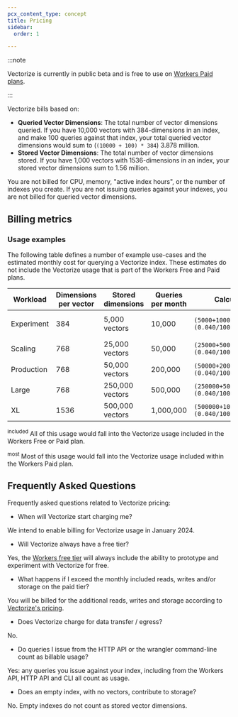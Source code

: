```yaml
---
pcx_content_type: concept
title: Pricing
sidebar:
  order: 1

---
```



:::note


Vectorize is currently in public beta and is free to use on [Workers Paid plans](/workers/platform/pricing/#workers).


:::

Vectorize bills based on:

* **Queried Vector Dimensions**: The total number of vector dimensions queried. If you have 10,000 vectors with 384-dimensions in an index, and make 100 queries against that index, your total queried vector dimensions would sum to (`(10000 + 100) * 384`) 3.878 million.
* **Stored Vector Dimensions**: The total number of vector dimensions stored. If you have 1,000 vectors with 1536-dimensions in an index, your stored vector dimensions sum to 1.56 million.

You are not billed for CPU, memory, "active index hours", or the number of indexes you create. If you are not issuing queries against your indexes, you are not billed for queried vector dimensions.

## Billing metrics

<Render file="vectorize-pricing" product="workers" />

### Usage examples

The following table defines a number of example use-cases and the estimated monthly cost for querying a Vectorize index. These estimates do not include the Vectorize usage that is part of the Workers Free and Paid plans.

| Workload   | Dimensions per vector | Stored dimensions | Queries per month | Calculation                             | Estimated total                |
| ---------- | --------------------- | ----------------- | ----------------- | --------------------------------------- | ------------------------------ |
| Experiment | 384                   | 5,000 vectors     | 10,000            | `(5000+10000)*384*(0.040/1000000)`      | $0.24 / mo <sup>included</sup> |
| Scaling    | 768                   | 25,000 vectors    | 50,000            | `(25000+50000)*768*(0.040/1000000)`     | $2.31 / mo <sup>partial</sup>  |
| Production | 768                   | 50,000 vectors    | 200,000           | `(50000+200000)*768*(0.040/1000000)`    | $7.68 / mo                     |
| Large      | 768                   | 250,000 vectors   | 500,000           | `(250000+500000)*768*(0.040/1000000)`   | $23.04 / mo                    |
| XL         | 1536                  | 500,000 vectors   | 1,000,000         | `(500000+1000000)*1536*(0.040/1000000)` | $92.16 / mo                    |

<sup>included</sup> All of this usage would fall into the Vectorize usage included in the Workers Free or Paid plan.

<sup>most</sup> Most of this usage would fall into the Vectorize usage included within the Workers Paid plan.

## Frequently Asked Questions

Frequently asked questions related to Vectorize pricing:

* When will Vectorize start charging me?

We intend to enable billing for Vectorize usage in January 2024.

* Will Vectorize always have a free tier?

Yes, the [Workers free tier](/workers/platform/pricing/#workers) will always include the ability to prototype and experiment with Vectorize for free.

* What happens if I exceed the monthly included reads, writes and/or storage on the paid tier?

You will be billed for the additional reads, writes and storage according to [Vectorize's pricing](#billing-metrics).

* Does Vectorize charge for data transfer / egress?

No.

* Do queries I issue from the HTTP API or the wrangler command-line count as billable usage?

Yes: any queries you issue against your index, including from the Workers API, HTTP API and CLI all count as usage.

* Does an empty index, with no vectors, contribute to storage?

No. Empty indexes do not count as stored vector dimensions.
